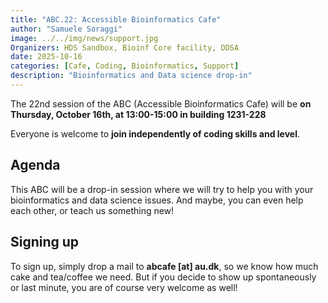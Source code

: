 ```yaml
---
title: "ABC.22: Accessible Bioinformatics Cafe"
author: "Samuele Soraggi"
image: ../../img/news/support.jpg
Organizers: HDS Sandbox, Bioinf Core facility, DDSA
date: 2025-10-16
categories: [Cafe, Coding, Bioinformatics, Support]
description: "Bioinformatics and Data science drop-in"
---
```


The 22nd session of the ABC (Accessible Bioinformatics Cafe) will be **on Thursday, October 16th, at 13:00-15:00 in building 1231-228**

Everyone is welcome to **join independently of coding skills and level**. 

## Agenda
 
This ABC will be a drop-in session where we will try to help you with your bioinformatics and data science issues. And maybe, you can even help each other, or teach us something new!

## Signing up

To sign up, simply drop a mail to **abcafe [at] au.dk**, so we know how much cake and tea/coffee we need. But if you decide to show up spontaneously or last minute, you are of course very welcome as well!